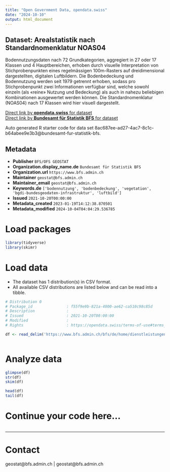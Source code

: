 ```yaml
---
title: "Open Government Data, opendata.swiss"
date: "2024-10-10"
output: html_document
---
```


## Dataset: Arealstatistik nach Standardnomenklatur NOAS04

Bodennutzungsdaten nach 72 Grundkategorien, aggregiert in 27 oder 17 Klassen und 4 Hauptbereichen, erhoben durch visuelle Interpretation von Stichprobenpunkten eines regelmässigen 100m-Rasters auf dreidimensional dargestellten, digitalen Luftbildern. Die Bodenbedeckung und Bodennutzung werden seit 1979 getrennt erhoben, sodass pro Stichprobenpunkt zwei Informationen verfügbar sind, welche sowohl einzeln (als «reine» Nutzung und Bedeckung) als auch in nahezu beliebigen Kombinationen ausgewertet werden können. Die Standardnomenklatur (NOAS04) nach 17 Klassen wird hier visuell dargestellt.

[Direct link by **opendata.swiss** for dataset](https://opendata.swiss/de/dataset/arealstatistik-nach-standardnomenklatur-noas04)<br>
[Direct link by **Bundesamt für Statistik BFS** for dataset](https://www.bfs.admin.ch/bfs/de/home/dienstleistungen/geostat/geodaten-bundesstatistik/boden-nutzung-bedeckung-eignung/arealstatistik-schweiz.assetdetail.32376295.html)

Auto generated R starter code for data set 8ac687ee-ad27-4ac7-8c1c-b64abee9e3b3@bundesamt-fur-statistik-bfs.

## Metadata

- **Publisher** `BFS/OFS GEOSTAT`
- **Organization.display_name.de** `Bundesamt für Statistik BFS`
- **Organization.url** `https://www.bfs.admin.ch`
- **Maintainer** `geostat@bfs.admin.ch`
- **Maintainer_email** `geostat@bfs.admin.ch`
- **Keywords.de** `['bodennutzung', 'bodenbedeckung', 'vegetation', 'bgdi-bundesgeodaten-infrastruktur', 'luftbild']`
- **Issued** `2021-10-20T00:00:00`
- **Metadata_created** `2023-01-19T14:12:38.870501`
- **Metadata_modified** `2024-10-04T04:04:29.536785`


# Load packages

```r

library(tidyverse)
library(skimr)

```

# Load data

-   The dataset has 1 distribution(s) in CSV format.
-   All available CSV distributions are listed below and can be read into a tibble.

```r

# Distribution 0
# Package_id               : f55f9e9b-821a-4000-ae62-ca510c98c85d
# Description              : 
# Issued                   : 2021-10-20T00:00:00
# Modified                 : 
# Rights                   : https://opendata.swiss/terms-of-use#terms_by_ask

df <- read_delim('https://www.bfs.admin.ch/bfs/de/home/dienstleistungen/geostat/geodaten-bundesstatistik/boden-nutzung-bedeckung-eignung/arealstatistik-schweiz.assetdetail.32376296.html')



```

# Analyze data

```r

glimpse(df)
str(df)
skim(df)

head(df)
tail(df)

```

# Continue your code here...

```r

```

------------------------------------------------------------------------

# Contact

geostat@bfs.admin.ch | geostat@bfs.admin.ch
